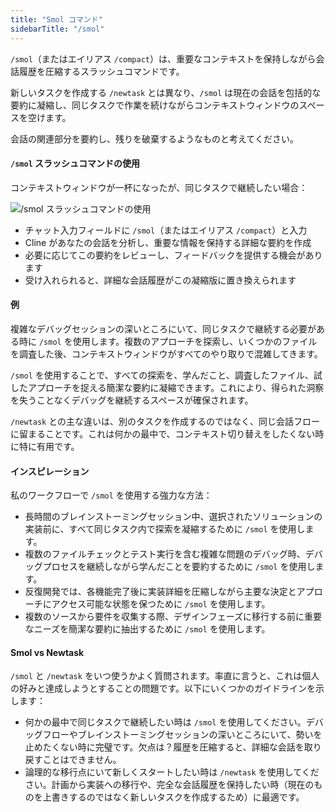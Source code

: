 ```yaml
---
title: "Smol コマンド"
sidebarTitle: "/smol"
---
```


`/smol`（またはエイリアス `/compact`）は、重要なコンテキストを保持しながら会話履歴を圧縮するスラッシュコマンドです。

新しいタスクを作成する `/newtask` とは異なり、`/smol` は現在の会話を包括的な要約に凝縮し、同じタスクで作業を続けながらコンテキストウィンドウのスペースを空けます。

会話の関連部分を要約し、残りを破棄するようなものと考えてください。

#### `/smol` スラッシュコマンドの使用

コンテキストウィンドウが一杯になったが、同じタスクで継続したい場合：

<Frame>
	<img src="https://storage.googleapis.com/cline_public_images/docs/assets/smol.png" alt="/smol スラッシュコマンドの使用" />
</Frame>

-   チャット入力フィールドに `/smol`（またはエイリアス `/compact`）と入力
-   Cline があなたの会話を分析し、重要な情報を保持する詳細な要約を作成
-   必要に応じてこの要約をレビューし、フィードバックを提供する機会があります
-   受け入れられると、詳細な会話履歴がこの凝縮版に置き換えられます

#### 例

複雑なデバッグセッションの深いところにいて、同じタスクで継続する必要がある時に `/smol` を使用します。複数のアプローチを探索し、いくつかのファイルを調査した後、コンテキストウィンドウがすべてのやり取りで混雑してきます。

`/smol` を使用することで、すべての探索を、学んだこと、調査したファイル、試したアプローチを捉える簡潔な要約に凝縮できます。これにより、得られた洞察を失うことなくデバッグを継続するスペースが確保されます。

`/newtask` との主な違いは、別のタスクを作成するのではなく、同じ会話フローに留まることです。これは何かの最中で、コンテキスト切り替えをしたくない時に特に有用です。

#### インスピレーション

私のワークフローで `/smol` を使用する強力な方法：

-   長時間のブレインストーミングセッション中、選択されたソリューションの実装前に、すべて同じタスク内で探索を凝縮するために `/smol` を使用します。
-   複数のファイルチェックとテスト実行を含む複雑な問題のデバッグ時、デバッグプロセスを継続しながら学んだことを要約するために `/smol` を使用します。
-   反復開発では、各機能完了後に実装詳細を圧縮しながら主要な決定とアプローチにアクセス可能な状態を保つために `/smol` を使用します。
-   複数のソースから要件を収集する際、デザインフェーズに移行する前に重要なニーズを簡潔な要約に抽出するために `/smol` を使用します。

#### Smol vs Newtask

`/smol` と `/newtask` をいつ使うかよく質問されます。率直に言うと、これは個人の好みと達成しようとすることの問題です。以下にいくつかのガイドラインを示します：

-   何かの最中で同じタスクで継続したい時は `/smol` を使用してください。デバッグフローやブレインストーミングセッションの深いところにいて、勢いを止めたくない時に完璧です。欠点は？履歴を圧縮すると、詳細な会話を取り戻すことはできません。
-   論理的な移行点にいて新しくスタートしたい時は `/newtask` を使用してください。計画から実装への移行や、完全な会話履歴を保持したい時（現在のものを上書きするのではなく新しいタスクを作成するため）に最適です。
